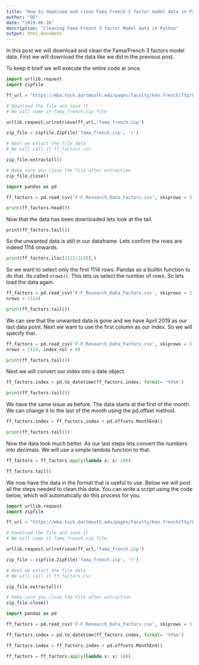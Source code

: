 ```yaml
---
title: "How to download and clean Fama French 3 factor model data in Python"
author: "DD"
date: "2019-06-16"
description: "Cleaning Fama French 3 factor Model data in Python"
output: html_document
---
```


In this post we will download and clean the Fama/French 3 factors model data. First we will download the data like we did in the previous post.

To keep it breif we will execute the entire code at once. 

```python

import urllib.request
import zipfile

ff_url = "https://mba.tuck.dartmouth.edu/pages/faculty/ken.french/ftp/F-F_Research_Data_Factors_CSV.zip"

# Download the file and save it
# We will name it fama_french.zip file

urllib.request.urlretrieve(ff_url,'fama_french.zip')

zip_file = zipfile.ZipFile('fama_french.zip', 'r')

# Next we extact the file data
# We will call it ff_factors.csv

zip_file.extractall()

# Make sure you close the file after extraction
zip_file.close()

import pandas as pd

ff_factors = pd.read_csv('F-F_Research_Data_Factors.csv', skiprows = 3)

print(ff_factors.head())

```

Now that the data has been downloaded lets look at the tail.

```pyton

print(ff_factors.tail())

```

So the unwanted data is still in our dataframe. Lets confirm the rows are indeed 1114 onwards.

```python

print(ff_factors.iloc[1112:1120],)

```

So we want to select only the first 1114 rows. Pandas as a builtin function to do that. Its called `nrows()`. This lets us select the number of rows. So lets load the data again.

```python

ff_factors = pd.read_csv('F-F_Research_Data_Factors.csv', skiprows = 3,
nrows = 1114)

print(ff_factors.tail())

```

We can see that the unwanted data is gone and we have April 2019 as our last data point. Next we want to use the first column as our index. So we will specify that.

```python


ff_factors = pd.read_csv('F-F_Research_Data_Factors.csv', skiprows = 3,
nrows = 1114, index_col = 0)

print(ff_factors.tail())


```

Next we will convert our index into a date object.

```python

ff_factors.index = pd.to_datetime(ff_factors.index, format= '%Y%m')

print(ff_factors.tail())

```

We have the same issue as before. The data starts at the first of the month. We can change it to the last of the month using the pd.offset method.

```python

ff_factors.index = ff_factors.index + pd.offsets.MonthEnd()

print(ff_factors.tail())

```

Now the data look much better. As our last steps lets convert the numbers into decimals. We will use a simple lambda function to that.

```python

ff_factors = ff_factors.apply(lambda x: x/ 100)

ff_factors.tail()

```

We now have the data in the format that is useful to use. Below we will post all the steps needed to clean this data. You can write a script using the code below, which will automatically do this process for you.

```python

import urllib.request
import zipfile

ff_url = "https://mba.tuck.dartmouth.edu/pages/faculty/ken.french/ftp/F-F_Research_Data_Factors_CSV.zip"

# Download the file and save it
# We will name it fama_french.zip file

urllib.request.urlretrieve(ff_url,'fama_french.zip')

zip_file = zipfile.ZipFile('fama_french.zip', 'r')

# Next we extact the file data
# We will call it ff_factors.csv

zip_file.extractall()

# Make sure you close the file after extraction
zip_file.close()

import pandas as pd

ff_factors = pd.read_csv('F-F_Research_Data_Factors.csv', skiprows = 3, nrows = 1114, index_col = 0)

ff_factors.index = pd.to_datetime(ff_factors.index, format= '%Y%m')

ff_factors.index = ff_factors.index + pd.offsets.MonthEnd()

ff_factors = ff_factors.apply(lambda x: x/ 100)


```

